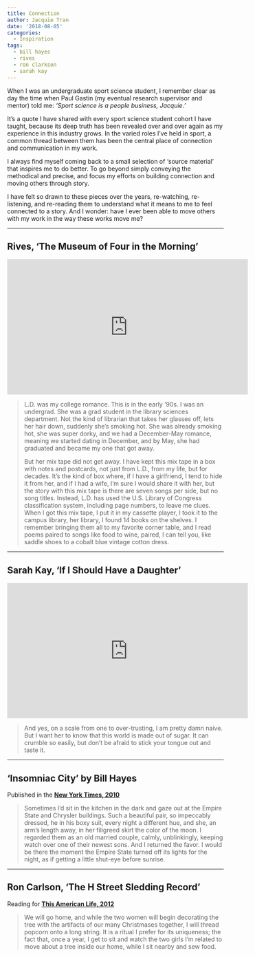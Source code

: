 ```yaml
---
title: Connection
author: Jacquie Tran
date: '2018-08-05'
categories:
  - Inspiration
tags:
  - bill hayes
  - rives
  - ron clarkson
  - sarah kay
---
```


When I was an undergraduate sport science student, I remember clear as day the time when Paul Gastin (my eventual research supervisor and mentor) told me: *'Sport science is a people business, Jacquie.'*

It's a quote I have shared with every sport science student cohort I have taught, because its deep truth has been revealed over and over again as my experience in this industry grows. In the varied roles I’ve held in sport, a common thread between them has been the central place of connection and communication in my work.

I always find myself coming back to a small selection of 'source material' that inspires me to do better. To go beyond simply conveying the methodical and precise, and focus my efforts on building connection and moving others through story.

I have felt so drawn to these pieces over the years, re-watching, re-listening, and re-reading them to understand what it means to me to feel connected to a story. And I wonder: have I ever been able to move others with my work in the way these works move me?

*****

## Rives, 'The Museum of Four in the Morning'

<center><iframe width="560" height="315" src="https://www.youtube.com/embed/C0byYFXjRJM" title="YouTube video player" frameborder="0" allow="accelerometer; autoplay; clipboard-write; encrypted-media; gyroscope; picture-in-picture" allowfullscreen></iframe></center>

>L.D. was my college romance. This is in the early '90s. I was an undergrad. She was a grad student in the library sciences department. Not the kind of librarian that takes her glasses off, lets her hair down, suddenly she's smoking hot. She was already smoking hot, she was super dorky, and we had a December-May romance, meaning we started dating in December, and by May, she had graduated and became my one that got away.
>
>But her mix tape did not get away. I have kept this mix tape in a box with notes and postcards, not just from L.D., from my life, but for decades. It's the kind of box where, if I have a girlfriend, I tend to hide it from her, and if I had a wife, I'm sure I would share it with her, but the story with this mix tape is there are seven songs per side, but no song titles. Instead, L.D. has used the U.S. Library of Congress classification system, including page numbers, to leave me clues. When I got this mix tape, I put it in my cassette player, I took it to the campus library, her library, I found 14 books on the shelves. I remember bringing them all to my favorite corner table, and I read poems paired to songs like food to wine, paired, I can tell you, like saddle shoes to a cobalt blue vintage cotton dress.


*****

## Sarah Kay, 'If I Should Have a Daughter'

<center><iframe width="560" height="315" src="https://www.youtube.com/embed/0snNB1yS3IE" title="YouTube video player" frameborder="0" allow="accelerometer; autoplay; clipboard-write; encrypted-media; gyroscope; picture-in-picture" allowfullscreen></iframe></center>

>And yes, on a scale from one to over-trusting, I am pretty damn naive. But I want her to know that this world is made out of sugar. It can crumble so easily, but don’t be afraid to stick your tongue out and taste it.

*****

## 'Insomniac City' by Bill Hayes

Published in the [**New York Times, 2010**](https://opinionator.blogs.nytimes.com/2010/05/11/insomniac-city/)

>Sometimes I'd sit in the kitchen in the dark and gaze out at the Empire State and Chrysler buildings. Such a beautiful pair, so impeccably dressed, he in his boxy suit, every night a different hue, and she, an arm’s length away, in her filigreed skirt the color of the moon. I regarded them as an old married couple, calmly, unblinkingly, keeping watch over one of their newest sons. And I returned the favor. I would be there the moment the Empire State turned off its lights for the night, as if getting a little shut-eye before sunrise.

*****

## Ron Carlson, 'The H Street Sledding Record'

Reading for [**This American Life, 2012**](https://www.thisamericanlife.org/482/lights-camera-christmas-2012/act-three-0)

>We will go home, and while the two women will begin decorating the tree with the artifacts of our many Christmases together, I will thread popcorn onto a long string. It is a ritual I prefer for its uniqueness; the fact that, once a year, I get to sit and watch the two girls I’m related to move about a tree inside our home, while I sit nearby and sew food.